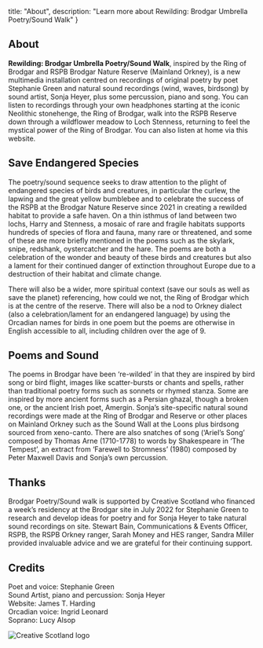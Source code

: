

  title: "About",
  description: "Learn more about Rewilding: Brodgar Umbrella Poetry/Sound Walk"
}

<section>

# About

**Rewilding: Brodgar Umbrella Poetry/Sound Walk**, inspired by the Ring of Brodgar and RSPB Brodgar Nature Reserve (Mainland Orkney), is a new multimedia installation centred on recordings of original poetry by poet Stephanie Green and natural sound recordings (wind, waves, birdsong) by sound artist, Sonja Heyer, plus some percussion, piano and song. You can listen to recordings through your own headphones starting at the iconic Neolithic stonehenge, the Ring of Brodgar, walk into the RSPB Reserve down through a wildflower meadow to Loch Stenness, returning to feel the mystical power of the Ring of Brodgar. You can also listen at home via this website.

## Save Endangered Species

The poetry/sound sequence seeks to draw attention to the plight of endangered species of birds and creatures, in particular the curlew, the lapwing and the great yellow bumblebee and to celebrate the success of the RSPB at the Brodgar Nature Reserve since 2021 in creating a rewilded habitat to provide a safe haven.  On a thin isthmus of land between two lochs, Harry and Stenness, a mosaic of rare and fragile habitats supports hundreds of species of flora and fauna, many rare or threatened, and some of these are more briefly mentioned in the poems such as the skylark, snipe, redshank, oystercatcher and the hare. The poems are both a celebration of the wonder and beauty of these birds and creatures but also a lament for their continued danger of extinction throughout Europe due to a destruction of their habitat and climate change.

There will also be a wider, more spiritual context (save our souls as well as save the planet) referencing, how could we not, the Ring of Brodgar which is at the centre of the reserve. There will also be a nod to Orkney dialect (also a celebration/lament for an endangered language) by using the Orcadian names for birds in one poem but the poems are otherwise in English accessible to all, including children over the age of 9.

## Poems and Sound

The poems in Brodgar have been ‘re-wilded’ in that they are inspired by bird song or bird flight, images like scatter-bursts or chants and spells, rather than traditional poetry forms such as sonnets or rhymed stanza. Some are inspired by more ancient forms such as a Persian ghazal, though a broken one, or the ancient Irish poet, Amergin. Sonja’s site-specific natural sound recordings were made at the Ring of Brodgar and Reserve or other places on Mainland Orkney such as the Sound Wall at the Loons plus  birdsong sourced from xeno-canto. There are also snatches of song (‘Ariel’s Song’ composed by Thomas Arne (1710-1778) to words by Shakespeare in ‘The Tempest’, an extract from ‘Farewell to Stromness’ (1980) composed by Peter Maxwell Davis  and Sonja’s own percussion.

## Thanks

Brodgar Poetry/Sound walk is supported by Creative Scotland who financed a week’s residency at the Brodgar site in July 2022 for Stephanie Green to research and develop ideas for poetry and for Sonja Heyer to take natural sound recordings on site. Stewart Bain, Communications & Events Officer, RSPB, the RSPB Orkney ranger, Sarah Money and HES ranger, Sandra Miller provided invaluable advice and we are grateful for their continuing support.

## Credits

Poet and voice: Stephanie Green  
Sound Artist, piano and percussion: Sonja Heyer  
Website: James T. Harding  
Orcadian voice: Ingrid Leonard  
Soprano: Lucy Alsop

<div className="logos">
  <span>
    <Image src={logoCreativeScotland} alt="Creative Scotland logo" />
  </span>
</div>

</section>

